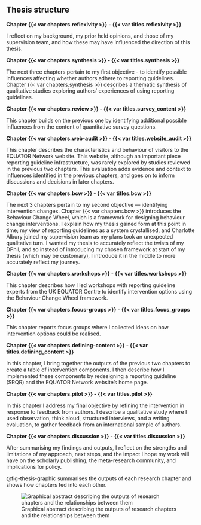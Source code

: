 ## Thesis structure

**Chapter {{< var chapters.reflexivity >}} - {{< var titles.reflexivity >}}**

I reflect on my background, my prior held opinions, and those of my supervision team, and how these may have influenced the direction of this thesis. 

**Chapter {{< var chapters.synthesis >}} - {{< var titles.synthesis >}}**

The next three chapters pertain to my first objective - to identify possible influences affecting whether authors adhere to reporting guidelines. Chapter {{< var chapters.synthesis >}} describes a thematic synthesis of qualitative studies exploring authors' experiences of using reporting guidelines. 

**Chapter {{< var chapters.review >}} - {{< var titles.survey_content >}}**

This chapter builds on the previous one by identifying additional possible influences from the content of quantitative survey questions. 

**Chapter {{< var chapters.web-audit >}} - {{< var titles.website_audit >}}**

This chapter describes the characteristics and behaviour of visitors to the EQUATOR Network website. This website, although an important piece reporting guideline infrastructure, was rarely explored by studies reviewed in the previous two chapters. This evaluation adds evidence and context to influences identified in the previous chapters, and goes on to inform discussions and decisions in later chapters. 

**Chapter {{< var chapters.bcw >}} - {{< var titles.bcw >}}**

The next 3 chapters pertain to my second objective &mdash; identifying intervention changes. Chapter {{< var chapters.bcw >}} introduces the Behaviour Change Wheel, which is a framework for designing behaviour change interventions. I explain how my thesis gained form at this point in time; my view of reporting guidelines as a system crystallised, and Charlotte Albury joined my supervision team as my plans took an unexpected qualitative turn. I wanted my thesis to accurately reflect the twists of my DPhil, and so instead of introducing my chosen framework at start of my thesis (which may be customary), I introduce it in the middle to more accurately reflect my journey.

**Chapter {{< var chapters.workshops >}} - {{< var titles.workshops >}}**

This chapter describes how I led workshops with reporting guideline experts from the UK EQUATOR Centre to identify intervention options using the Behaviour Change Wheel framework.

**Chapter {{< var chapters.focus-groups >}} - {{< var titles.focus_groups >}}**

This chapter reports focus groups where I collected ideas on how intervention options could be realised. 

**Chapter {{< var chapters.defining-content >}} - {{< var titles.defining_content >}}**

In this chapter, I bring together the outputs of the previous two chapters to create a table of intervention components. I then describe how I implemented these components by redesigning a reporting guideline (SRQR) and the EQUATOR Network website's home page.

**Chapter {{< var chapters.pilot >}} - {{< var titles.pilot >}}**

In this chapter I address my final objective by refining the intervention in response to feedback from authors. I describe a qualitative study where I used observation, think aloud, structured interviews, and a writing evaluation, to gather feedback from an international sample of authors. 

**Chapter {{< var chapters.discussion >}} - {{< var titles.discussion >}}**

After summarising my findings and outputs, I reflect on the strengths and limitations of my approach, next steps, and the impact I hope my work will have on the scholarly publishing, the meta-research community, and implications for policy.

@fig-thesis-graphic summarises the outputs of each research chapter and shows how chapters fed into each other. 

::: {.landscape .column-page-right}

![Graphical abstract describing the outputs of research chapters and the relationships between them](./thesis_summary.png){#fig-thesis-graphic}

:::